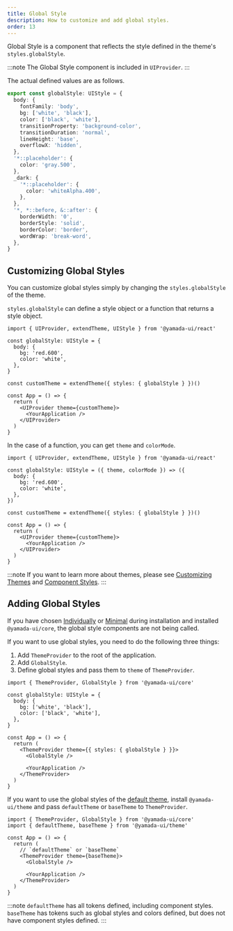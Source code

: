 ```yaml
---
title: Global Style
description: How to customize and add global styles.
order: 13
---
```


Global Style is a component that reflects the style defined in the theme's `styles.globalStyle`.

:::note
The Global Style component is included in `UIProvider`.
:::

The actual defined values are as follows.

```ts title=global-style.ts
export const globalStyle: UIStyle = {
  body: {
    fontFamily: 'body',
    bg: ['white', 'black'],
    color: ['black', 'white'],
    transitionProperty: 'background-color',
    transitionDuration: 'normal',
    lineHeight: 'base',
    overflowX: 'hidden',
  },
  '*::placeholder': {
    color: 'gray.500',
  },
  _dark: {
    '*::placeholder': {
      color: 'whiteAlpha.400',
    },
  },
  '*, *::before, &::after': {
    borderWidth: '0',
    borderStyle: 'solid',
    borderColor: 'border',
    wordWrap: 'break-word',
  },
}
```

## Customizing Global Styles

You can customize global styles simply by changing the `styles.globalStyle` of the theme.

`styles.globalStyle` can define a style object or a function that returns a style object.

```tsx live=false
import { UIProvider, extendTheme, UIStyle } from '@yamada-ui/react'

const globalStyle: UIStyle = {
  body: {
    bg: 'red.600',
    color: 'white',
  },
}

const customTheme = extendTheme({ styles: { globalStyle } })()

const App = () => {
  return (
    <UIProvider theme={customTheme}>
      <YourApplication />
    </UIProvider>
  )
}
```

In the case of a function, you can get `theme` and `colorMode`.

```tsx live=false
import { UIProvider, extendTheme, UIStyle } from '@yamada-ui/react'

const globalStyle: UIStyle = ({ theme, colorMode }) => ({
  body: {
    bg: 'red.600',
    color: 'white',
  },
})

const customTheme = extendTheme({ styles: { globalStyle } })()

const App = () => {
  return (
    <UIProvider theme={customTheme}>
      <YourApplication />
    </UIProvider>
  )
}
```

:::note
If you want to learn more about themes, please see [Customizing Themes](/styled-system/theming/customize-theme) and [Component Styles](/styled-system/theming/component-style).
:::

## Adding Global Styles

If you have chosen [Individually](/getting-started/installation/individually) or [Minimal](/getting-started/installation/minimal) during installation and installed `@yamada-ui/core`, the global style components are not being called.

If you want to use global styles, you need to do the following three things:

1. Add `ThemeProvider` to the root of the application.
2. Add `GlobalStyle`.
3. Define global styles and pass them to `theme` of `ThemeProvider`.

```tsx live=false highlight={3,4,5,6,7,8,12,13,16}
import { ThemeProvider, GlobalStyle } from '@yamada-ui/core'

const globalStyle: UIStyle = {
  body: {
    bg: ['white', 'black'],
    color: ['black', 'white'],
  },
}

const App = () => {
  return (
    <ThemeProvider theme={{ styles: { globalStyle } }}>
      <GlobalStyle />

      <YourApplication />
    </ThemeProvider>
  )
}
```

If you want to use the global styles of the [default theme](/styled-system/theming/default-theme), install `@yamada-ui/theme` and pass `defaultTheme` or `baseTheme` to `ThemeProvider`.

<PackageManagers packageNameOrCommand='@yamada-ui/theme' />

```tsx live=false highlight={7,8,11}
import { ThemeProvider, GlobalStyle } from '@yamada-ui/core'
import { defaultTheme, baseTheme } from '@yamada-ui/theme'

const App = () => {
  return (
    // `defaultTheme` or `baseTheme`
    <ThemeProvider theme={baseTheme}>
      <GlobalStyle />

      <YourApplication />
    </ThemeProvider>
  )
}
```

:::note
`defaultTheme` has all tokens defined, including component styles.
`baseTheme` has tokens such as global styles and colors defined, but does not have component styles defined.
:::
